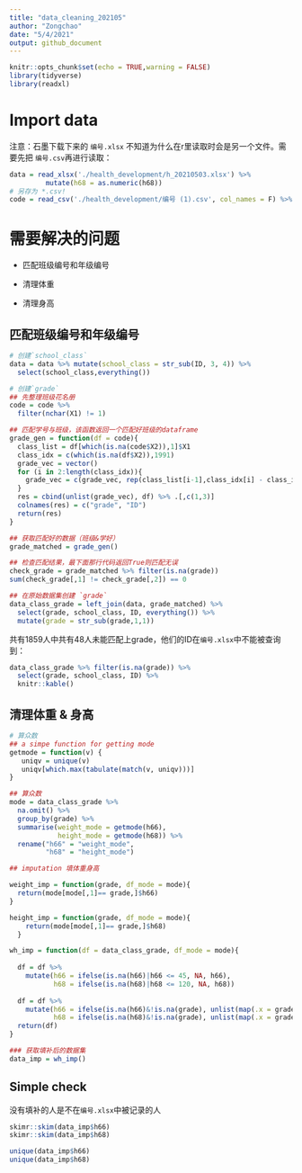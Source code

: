 ```yaml
---
title: "data_cleaning_202105"
author: "Zongchao"
date: "5/4/2021"
output: github_document
---
```


```r
knitr::opts_chunk$set(echo = TRUE,warning = FALSE)
library(tidyverse)
library(readxl)
```

# Import data

注意：石墨下载下来的 `编号.xlsx` 不知道为什么在r里读取时会是另一个文件。需要先把 `编号.csv`再进行读取：

```r
data = read_xlsx('./health_development/h_20210503.xlsx') %>%
         mutate(h68 = as.numeric(h68))
# 另存为 *.csv!
code = read_csv('./health_development/编号 (1).csv', col_names = F) %>% select(-X3)
```


# 需要解决的问题

- 匹配班级编号和年级编号

- 清理体重

- 清理身高


## 匹配班级编号和年级编号

```r
# 创建`school_class`
data = data %>% mutate(school_class = str_sub(ID, 3, 4)) %>% 
  select(school_class,everything())

# 创建`grade`
## 先整理班级花名册
code = code %>% 
  filter(nchar(X1) != 1)

## 匹配学号与班级，该函数返回一个匹配好班级的dataframe
grade_gen = function(df = code){
  class_list = df[which(is.na(code$X2)),1]$X1
  class_idx = c(which(is.na(df$X2)),1991)
  grade_vec = vector()
  for (i in 2:length(class_idx)){
    grade_vec = c(grade_vec, rep(class_list[i-1],class_idx[i] - class_idx[i-1]))
  }
  res = cbind(unlist(grade_vec), df) %>% .[,c(1,3)]
  colnames(res) = c("grade", "ID")
  return(res)
}

## 获取匹配好的数据（班级&学好）
grade_matched = grade_gen()

## 检查匹配结果，最下面那行代码返回True则匹配无误
check_grade = grade_matched %>% filter(is.na(grade))
sum(check_grade[,1] != check_grade[,2]) == 0

## 在原始数据集创建 `grade`
data_class_grade = left_join(data, grade_matched) %>%
  select(grade, school_class, ID, everything()) %>%
  mutate(grade = str_sub(grade,1,1))
```

共有1859人中共有48人未能匹配上grade，他们的ID在`编号.xlsx`中不能被查询到：

```r
data_class_grade %>% filter(is.na(grade)) %>%
  select(grade, school_class, ID) %>%
  knitr::kable()
```

## 清理体重 & 身高


```r
# 算众数
## a simpe function for getting mode
getmode = function(v) {
   uniqv = unique(v)
   uniqv[which.max(tabulate(match(v, uniqv)))]
}

## 算众数
mode = data_class_grade %>% 
  na.omit() %>%
  group_by(grade) %>%
  summarise(weight_mode = getmode(h66),
            height_mode = getmode(h68)) %>%
  rename("h66" = "weight_mode",
         "h68" = "height_mode")

## imputation 填体重身高

weight_imp = function(grade, df_mode = mode){
  return(mode[mode[,1]== grade,]$h66)
}

height_imp = function(grade, df_mode = mode){
    return(mode[mode[,1]== grade,]$h68)
  }

wh_imp = function(df = data_class_grade, df_mode = mode){
  
  df = df %>%
    mutate(h66 = ifelse(is.na(h66)|h66 <= 45, NA, h66),
           h68 = ifelse(is.na(h68)|h68 <= 120, NA, h68))
  
  df = df %>%
    mutate(h66 = ifelse(is.na(h66)&!is.na(grade), unlist(map(.x = grade,  weight_imp)), h66),
           h68 = ifelse(is.na(h68)&!is.na(grade), unlist(map(.x = grade, height_imp)), h68))
  return(df)
}

### 获取填补后的数据集
data_imp = wh_imp()
```


## Simple check

没有填补的人是不在`编号.xlsx`中被记录的人

```r
skimr::skim(data_imp$h66)
skimr::skim(data_imp$h68)
```


```r
unique(data_imp$h66)
unique(data_imp$h68)
```

